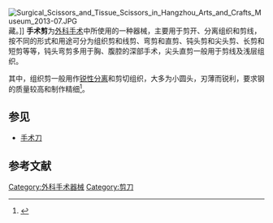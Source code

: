 [[File:Surgical_Scissors_and_Tissue_Scissors_in_Hangzhou_Arts_and_Crafts_Museum_2013-07.JPG|thumb]]藏。]]
'''手术剪'''为[[外科手术|外科手术]]中所使用的一种器械，主要用于剪开、分离组织和剪线，按不同的形式和用途可分为组织剪和线剪、弯剪和直剪、钝头剪和尖头剪、长剪和短剪等等，钝头弯剪多用于胸、腹腔的深部手术，尖头直剪一般用于剪线及浅层组织。

其中，组织剪一般用作[[锐性分离|锐性分离]]和剪切组织，大多为小圆头，刃薄而锐利，要求钢的质量较高和制作精细<ref>{{cite book |author=中国医学百科全书编辑委员会、裘法祖、张涤生、吴在德|title=《中国医学百科全书 （四十六 外科学基础）》|year=1987|publisher=上海科学技术出版社|location=上海|pages=}}</ref>。
== 参见 ==
*[[手术刀|手术刀]]
== 参考文献 ==
{{reflist}}
{{DEFAULTSORT:S}}
[[Category:外科手术器械|Category:外科手术器械]]
[[Category:剪刀|Category:剪刀]]